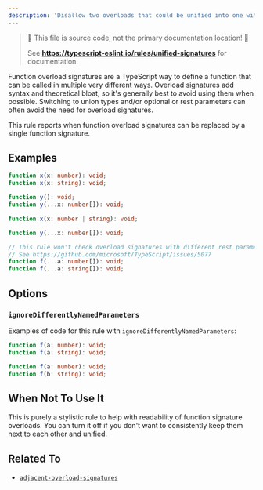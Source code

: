 ---
description: 'Disallow two overloads that could be unified into one with a union or an optional/rest parameter.'
---


> 🛑 This file is source code, not the primary documentation location! 🛑
>
> See **https://typescript-eslint.io/rules/unified-signatures** for documentation.

Function overload signatures are a TypeScript way to define a function that can be called in multiple very different ways.
Overload signatures add syntax and theoretical bloat, so it's generally best to avoid using them when possible.
Switching to union types and/or optional or rest parameters can often avoid the need for overload signatures.

This rule reports when function overload signatures can be replaced by a single function signature.

## Examples

<Tabs>
<TabItem value="❌ Incorrect">

```ts
function x(x: number): void;
function x(x: string): void;
```

```ts
function y(): void;
function y(...x: number[]): void;
```

</TabItem>
<TabItem value="✅ Correct">

```ts
function x(x: number | string): void;
```

```ts
function y(...x: number[]): void;
```

```ts
// This rule won't check overload signatures with different rest parameter types.
// See https://github.com/microsoft/TypeScript/issues/5077
function f(...a: number[]): void;
function f(...a: string[]): void;
```

</TabItem>
</Tabs>

## Options

### `ignoreDifferentlyNamedParameters`

Examples of code for this rule with `ignoreDifferentlyNamedParameters`:

<Tabs>
<TabItem value="❌ Incorrect">

```ts option='{ "ignoreDifferentlyNamedParameters": true }'
function f(a: number): void;
function f(a: string): void;
```

</TabItem>
<TabItem value="✅ Correct">

```ts option='{ "ignoreDifferentlyNamedParameters": true }'
function f(a: number): void;
function f(b: string): void;
```

</TabItem>
</Tabs>

## When Not To Use It

This is purely a stylistic rule to help with readability of function signature overloads.
You can turn it off if you don't want to consistently keep them next to each other and unified.

## Related To

- [`adjacent-overload-signatures`](./adjacent-overload-signatures.mdx)

